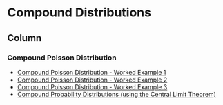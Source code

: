 
Compound Distributions {data-navmenu="Probability Distributions"}
===========================================================

Column {.tabset}
-----------------------------------


### Compound Poisson Distribution

* <a href = "https://youtu.be/xo6HyZtlx9Y/"> Compound Poisson Distribution - Worked Example 1</a>
* <a href = "https://youtu.be/xcR6kfGi1vI/"> Compound Poisson Distribution - Worked Example 2 </a>
* <a href = "https://youtu.be/WKiw2X1qh4I/"> Compound Poisson Distribution - Worked Example 3</a>
* <a href="https://youtu.be/ElBP4fuUxM8/">	Compound Probability Distributions (using the Central Limit Theorem)	</a>	

